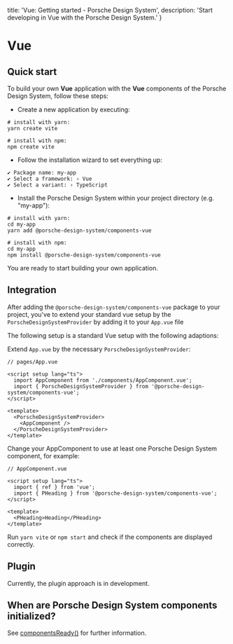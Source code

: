   title: 'Vue: Getting started - Porsche Design System',
  description: 'Start developing in Vue with the Porsche Design System.'
}

# Vue

## Quick start

To build your own **Vue** application with the **Vue** components of the Porsche Design System, follow these steps:

- Create a new application by executing:

```shell
# install with yarn:
yarn create vite

# install with npm:
npm create vite
```

- Follow the installation wizard to set everything up:

```
✔ Package name: my-app
✔ Select a framework: › Vue
✔ Select a variant: › TypeScript
```

- Install the Porsche Design System within your project directory (e.g. "my-app"):

```shell
# install with yarn:
cd my-app
yarn add @porsche-design-system/components-vue

# install with npm:
cd my-app
npm install @porsche-design-system/components-vue
```

You are ready to start building your own application.

## Integration

After adding the `@porsche-design-system/components-vue` package to your project, you've to extend your standard vue
setup by the `PorscheDesignSystemProvider` by adding it to your `App.vue` file

The following setup is a standard Vue setup with the following adaptions:

Extend `App.vue` by the necessary `PorscheDesignSystemProvider`:

```tsx
// pages/App.vue

<script setup lang="ts">
  import AppComponent from './components/AppComponent.vue';
  import { PorscheDesignSystemProvider } from '@porsche-design-system/components-vue';
</script>

<template>
  <PorscheDesignSystemProvider>
    <AppComponent />
  </PorscheDesignSystemProvider>
</template>
```

Change your AppComponent to use at least one Porsche Design System component, for example:

```tsx
// AppComponent.vue

<script setup lang="ts">
  import { ref } from 'vue';
  import { PHeading } from '@porsche-design-system/components-vue';
</script>

<template>
  <PHeading>Heading</PHeading>
</template>
```

Run `yarn vite` or `npm start` and check if the components are displayed correctly.

## Plugin

Currently, the plugin approach is in development.

## When are Porsche Design System components initialized?

See [componentsReady()](developing/components-ready) for further information.

